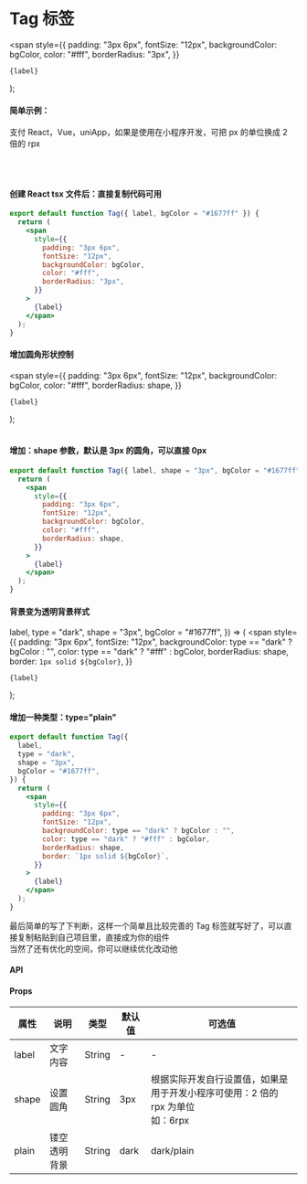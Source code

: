 # Tag 标签

  <span
    style={{
      padding: "3px 6px",
      fontSize: "12px",
      backgroundColor: bgColor,
      color: "#fff",
      borderRadius: "3px",
    }}
  >
    {label}
  </span>
);

#### 简单示例：

支付 React，Vue，uniApp，如果是使用在小程序开发，可把 px 的单位换成 2 倍的 rpx

<DEUXSTag label="附近地铁" />
<br />
<DEUXSTag label="附近商场" bgColor="#FF9416" />
<br />
<DEUXSTag label="附近学校" bgColor="#000" />

#### 创建 React tsx 文件后：直接复制代码可用

```jsx
export default function Tag({ label, bgColor = "#1677ff" }) {
  return (
    <span
      style={{
        padding: "3px 6px",
        fontSize: "12px",
        backgroundColor: bgColor,
        color: "#fff",
        borderRadius: "3px",
      }}
    >
      {label}
    </span>
  );
}
```

#### 增加圆角形状控制

  <span
    style={{
      padding: "3px 6px",
      fontSize: "12px",
      backgroundColor: bgColor,
      color: "#fff",
      borderRadius: shape,
    }}
  >
    {label}
  </span>
);

<SHAPEXSTag label="三房一厅" shape="100px" />
<br />
<SHAPEXSTag label="五房两厅" bgColor="#FF9416" shape="100px" />
<br />
<SHAPEXSTag label="朝南方向" bgColor="#ff4d4f" shape="100px" />

#### 增加：shape 参数，默认是 3px 的圆角，可以直接 0px

```jsx
export default function Tag({ label, shape = "3px", bgColor = "#1677ff" }) {
  return (
    <span
      style={{
        padding: "3px 6px",
        fontSize: "12px",
        backgroundColor: bgColor,
        color: "#fff",
        borderRadius: shape,
      }}
    >
      {label}
    </span>
  );
}
```

#### 背景变为透明背景样式

  label,
  type = "dark",
  shape = "3px",
  bgColor = "#1677ff",
}) => (
  <span
    style={{
      padding: "3px 6px",
      fontSize: "12px",
      backgroundColor: type == "dark" ? bgColor : "",
      color: type == "dark" ? "#fff" : bgColor,
      borderRadius: shape,
      border: `1px solid ${bgColor}`,
    }}
  >
    {label}
  </span>
);

<TYPEXSTag label="在岸的对面" type="plain" />
<br />
<TYPEXSTag label="在岸的对面" type="plain" shape="100px" bgColor="#FF9416" />

#### 增加一种类型：type="plain"

```jsx
export default function Tag({
  label,
  type = "dark",
  shape = "3px",
  bgColor = "#1677ff",
}) {
  return (
    <span
      style={{
        padding: "3px 6px",
        fontSize: "12px",
        backgroundColor: type == "dark" ? bgColor : "",
        color: type == "dark" ? "#fff" : bgColor,
        borderRadius: shape,
        border: `1px solid ${bgColor}`,
      }}
    >
      {label}
    </span>
  );
}
```

最后简单的写了下判断，这样一个简单且比较完善的 Tag 标签就写好了，可以直接复制粘贴到自己项目里，直接成为你的组件<br />
当然了还有优化的空间，你可以继续优化改动他

#### API

#### Props

| 属性  | 说明         | 类型   | 默认值 | 可选值                                                                              |
| ----- | ------------ | ------ | ------ | ----------------------------------------------------------------------------------- |
| label | 文字内容     | String | -      | -                                                                                   |
| shape | 设置圆角     | String | 3px    | 根据实际开发自行设置值，如果是用于开发小程序可使用：2 倍的 rpx 为单位<br />如：6rpx |
| plain | 镂空透明背景 | String | dark   | dark/plain                                                                          |
